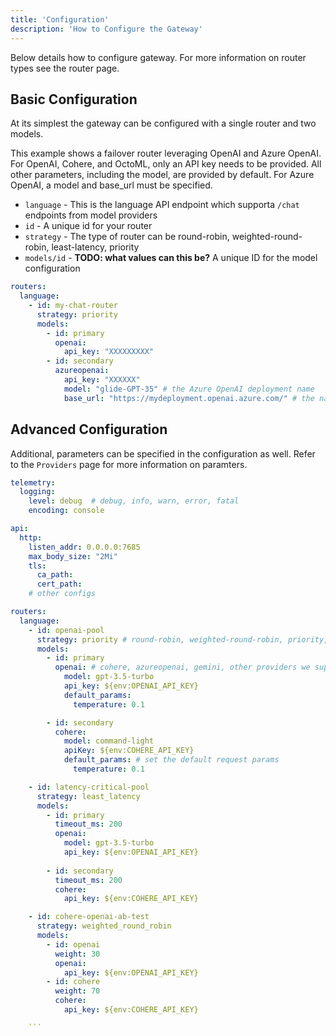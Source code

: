 ```yaml
---
title: 'Configuration'
description: 'How to Configure the Gateway'
---
```


Below details how to configure gateway. For more information on router types see the router page.

## Basic Configuration

At its simplest the gateway can be configured with a single router and two models.

This example shows a failover router leveraging OpenAI and Azure OpenAI. For OpenAI, Cohere, and OctoML, only an API key needs to be provided.
All other parameters, including the model, are provided by default. For Azure OpenAI, a model and base_url must be specified.

- `language` - This is the language API endpoint which supporta `/chat` endpoints from model providers
- `id` - A unique id for your router
- `strategy` - The type of router can be round-robin, weighted-round-robin, least-latency, priority
- `models/id` - **TODO: what values can this be?** A unique ID for the model configuration

```yaml
routers:
  language:
    - id: my-chat-router
      strategy: priority
      models:
        - id: primary
          openai:
            api_key: "XXXXXXXXX"
        - id: secondary
          azureopenai:
            api_key: "XXXXXX"
            model: "glide-GPT-35" # the Azure OpenAI deployment name
            base_url: "https://mydeployment.openai.azure.com/" # the name of your Azure OpenAI Resource
```

## Advanced Configuration

Additional, parameters can be specified in the configuration as well. Refer to the `Providers` page for more information on paramters.

```yaml
telemetry:
  logging:
    level: debug  # debug, info, warn, error, fatal
    encoding: console

api:
  http:
    listen_addr: 0.0.0.0:7685
    max_body_size: "2Mi"
    tls:
      ca_path:
      cert_path:
    # other configs

routers:
  language:
    - id: openai-pool
      strategy: priority # round-robin, weighted-round-robin, priority, least-latency, priority, etc.
      models:
        - id: primary
          openai: # cohere, azureopenai, gemini, other providers we support
            model: gpt-3.5-turbo
            api_key: ${env:OPENAI_API_KEY}
            default_params:
              temperature: 0.1

        - id: secondary
          cohere:
            model: command-light
            apiKey: ${env:COHERE_API_KEY}
            default_params: # set the default request params
              temperature: 0.1

    - id: latency-critical-pool
      strategy: least_latency
      models:
        - id: primary
          timeout_ms: 200
          openai:
            model: gpt-3.5-turbo
            api_key: ${env:OPENAI_API_KEY}
        
        - id: secondary
          timeout_ms: 200
          cohere:
            api_key: ${env:COHERE_API_KEY}

    - id: cohere-openai-ab-test
      strategy: weighted_round_robin
      models:
        - id: openai
          weight: 30
          openai:
            api_key: ${env:OPENAI_API_KEY}
        - id: cohere
          weight: 70
          cohere:
            api_key: ${env:COHERE_API_KEY}

    ```